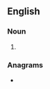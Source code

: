==English==

===Noun===
{{head|en|noun plural form|head=A-[[bombs]]}}

# {{plural of|A-bomb|lang=en}}

===Anagrams===
* {{anagrams|en|Bombas}}